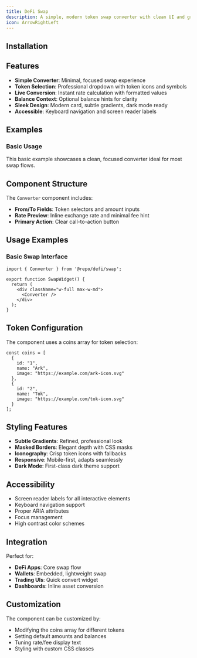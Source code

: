```yaml
---
title: DeFi Swap
description: A simple, modern token swap converter with clean UI and great UX.
icon: ArrowRightLeft
---
```


<Preview path="defi-swap-basic" />

## Installation

<Installer packageName="defi-swap" />

## Features

- **Simple Converter**: Minimal, focused swap experience
- **Token Selection**: Professional dropdown with token icons and symbols
- **Live Conversion**: Instant rate calculation with formatted values
- **Balance Context**: Optional balance hints for clarity
- **Sleek Design**: Modern card, subtle gradients, dark mode ready
- **Accessible**: Keyboard navigation and screen reader labels

## Examples

### Basic Usage

<Preview path="defi-swap-basic" />

This basic example showcases a clean, focused converter ideal for most swap flows.

## Component Structure

The `Converter` component includes:

- **From/To Fields**: Token selectors and amount inputs
- **Rate Preview**: Inline exchange rate and minimal fee hint
- **Primary Action**: Clear call-to-action button

## Usage Examples

### Basic Swap Interface

```tsx
import { Converter } from '@repo/defi/swap';

export function SwapWidget() {
  return (
    <div className="w-full max-w-md">
      <Converter />
    </div>
  );
}
```

## Token Configuration

The component uses a coins array for token selection:

```tsx
const coins = [
  {
    id: "1",
    name: "Ark",
    image: "https://example.com/ark-icon.svg"
  },
  {
    id: "2", 
    name: "Tok",
    image: "https://example.com/tok-icon.svg"
  }
];
```

## Styling Features

- **Subtle Gradients**: Refined, professional look
- **Masked Borders**: Elegant depth with CSS masks
- **Iconography**: Crisp token icons with fallbacks
- **Responsive**: Mobile-first, adapts seamlessly
- **Dark Mode**: First-class dark theme support

## Accessibility

- Screen reader labels for all interactive elements
- Keyboard navigation support
- Proper ARIA attributes
- Focus management
- High contrast color schemes

## Integration

Perfect for:

- **DeFi Apps**: Core swap flow
- **Wallets**: Embedded, lightweight swap
- **Trading UIs**: Quick convert widget
- **Dashboards**: Inline asset conversion

## Customization

The component can be customized by:

- Modifying the coins array for different tokens
- Setting default amounts and balances
- Tuning rate/fee display text
- Styling with custom CSS classes
